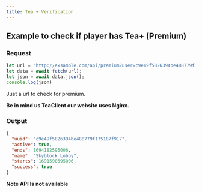 ```yaml
---
title: Tea + Verification
---
```


## Example to check if player has Tea+ (Premium)

### Request

```js
let url = "http://exsample.com/api/premium?user=c9e49f5826394be488779f175187f917"
let data = await fetch(url);
let json = await data.json();
console.log(json)
```
Just a url to check for premium.

**Be in mind us TeaClient our website uses Nginx.**

### Output

```json
{
  "uuid": "c9e49f5826394be488779f175187f917",
  "active": true,
  "ends": 1694182595006,
  "name": "Skyblock_Lobby",
  "starts": 1691590595006,
  "success": true
}
```
**Note API Is not available**



